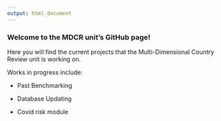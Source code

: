 ```yaml
---
output: html_document
---
```


### Welcome to the MDCR unit's GitHub page!

Here you will find the current projects that the Multi-Dimensional Country Review unit is working on.

Works in progress include: <p>
* Past Benchmarking <p>
* Database Updating <p>
* Covid risk module <p>